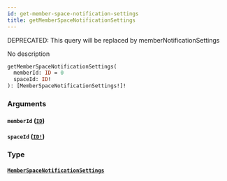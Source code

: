 ```yaml
---
id: get-member-space-notification-settings
title: getMemberSpaceNotificationSettings
---
```


<span class="badge badge--warning">DEPRECATED: This query will be replaced by memberNotificationSettings</span>

No description

```graphql
getMemberSpaceNotificationSettings(
  memberId: ID = 0
  spaceId: ID!
): [MemberSpaceNotificationSettings!]!

```

### Arguments

#### `memberId` ([`ID`](/docs/graphql/scalars/id))

#### `spaceId` ([`ID!`](/docs/graphql/scalars/id))

### Type

#### [`MemberSpaceNotificationSettings`](/docs/graphql/objects/member-space-notification-settings)
